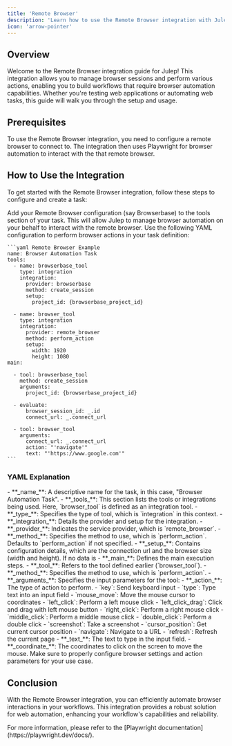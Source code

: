 ```yaml
---
title: 'Remote Browser'
description: 'Learn how to use the Remote Browser integration with Julep'
icon: 'arrow-pointer'
---
```


## Overview

Welcome to the Remote Browser integration guide for Julep! This integration allows you to manage browser sessions and perform various actions, enabling you to build workflows that require browser automation capabilities. 
Whether you're testing web applications or automating web tasks, this guide will walk you through the setup and usage.

## Prerequisites

<Info type="info" title="Setup Required">
  To use the Remote Browser integration, you need to configure a remote browser to connect to. The integration then uses Playwright for browser automation to interact with the that remote browser.
</Info>

## How to Use the Integration

To get started with the Remote Browser integration, follow these steps to configure and create a task:

<Steps>
  <Step title="Configure Remote Browser">
    Add your Remote Browser configuration (say Browserbase) to the tools section of your task. This will allow Julep to manage browser automation on your behalf to interact with the remote browser.
  </Step>
  <Step title="Create Task Definition">
    Use the following YAML configuration to perform browser actions in your task definition:

    ```yaml Remote Browser Example
    name: Browser Automation Task
    tools:
      - name: browserbase_tool
        type: integration
        integration:
          provider: browserbase
          method: create_session
          setup:
            project_id: {browserbase_project_id}

      - name: browser_tool
        type: integration
        integration:
          provider: remote_browser
          method: perform_action
          setup:
            width: 1920
            height: 1080
    main:

      - tool: browserbase_tool
        method: create_session
        arguments:
          project_id: {browserbase_project_id}

      - evaluate:
          browser_session_id: _.id
          connect_url: _.connect_url

      - tool: browser_tool
        arguments:
          connect_url: _.connect_url
          action: "'navigate'"
          text: "'https://www.google.com'"
    ```
  </Step>
</Steps>

### YAML Explanation

<AccordionGroup>
  <Accordion title="Basic Configuration">
    - **_name_**: A descriptive name for the task, in this case, "Browser Automation Task".
    - **_tools_**: This section lists the tools or integrations being used. Here, `browser_tool` is defined as an integration tool.
  </Accordion>

  <Accordion title="Tool Configuration">
    - **_type_**: Specifies the type of tool, which is `integration` in this context.
    - **_integration_**: Details the provider and setup for the integration.
      - **_provider_**: Indicates the service provider, which is `remote_browser`.
      - **_method_**: Specifies the method to use, which is `perform_action`. Defaults to `perform_action` if not specified.
      - **_setup_**: Contains configuration details, which are the connection url and the browser size (width and height).
    <Info type="info" title="Note">
      If no data is 
    </Info>
  </Accordion>

  <Accordion title="Workflow Configuration">
    - **_main_**: Defines the main execution steps.
      - **_tool_**: Refers to the tool defined earlier (`browser_tool`).
      - **_method_**: Specifies the method to use, which is `perform_action`.
      - **_arguments_**: Specifies the input parameters for the tool:
          - **_action_**: The type of action to perform.
          <Accordion title="List of Actions">
            - `key`: Send keyboard input
            - `type`: Type text into an input field
            - `mouse_move`: Move the mouse cursor to coordinates
            - `left_click`: Perform a left mouse click
            - `left_click_drag`: Click and drag with left mouse button
            - `right_click`: Perform a right mouse click  
            - `middle_click`: Perform a middle mouse click
            - `double_click`: Perform a double click
            - `screenshot`: Take a screenshot
            - `cursor_position`: Get current cursor position
            - `navigate`: Navigate to a URL
            - `refresh`: Refresh the current page
          </Accordion>
            - **_text_**: The text to type in the input field.
            - **_coordinate_**: The coordinates to click on the screen to move the mouse.
  </Accordion>
</AccordionGroup>

<Note>
  Make sure to properly configure browser settings and action parameters for your use case.
</Note>

## Conclusion

With the Remote Browser integration, you can efficiently automate browser interactions in your workflows. This integration provides a robust solution for web automation, enhancing your workflow's capabilities and reliability.

<Tip>
  For more information, please refer to the [Playwright documentation](https://playwright.dev/docs/).
</Tip>
